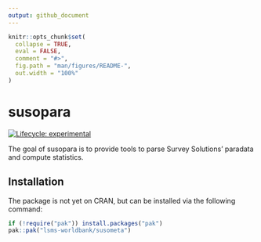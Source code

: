 ```yaml
---
output: github_document
---
```


<!-- README.md is generated from README.Rmd. Please edit that file -->

```r
knitr::opts_chunk$set(
  collapse = TRUE,
  eval = FALSE,  
  comment = "#>",
  fig.path = "man/figures/README-",
  out.width = "100%"
)
```

# susopara

<!-- badges: start -->
[![Lifecycle: experimental](https://img.shields.io/badge/lifecycle-experimental-orange.svg)](https://lifecycle.r-lib.org/articles/stages.html#experimental)
<!-- badges: end -->

The goal of susopara is to provide tools to parse Survey Solutions' paradata and compute statistics.

## Installation

The package is not yet on CRAN, but can be installed via the following command:

``` r
if (!require("pak")) install.packages("pak")
pak::pak("lsms-worldbank/susometa")
```
